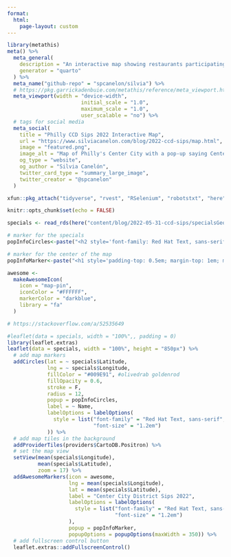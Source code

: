 ```yaml
---
format: 
  html:
    page-layout: custom
---
```


```r
library(metathis)
meta() %>%
  meta_general(
    description = "An interactive map showing restaurants participating in Philadelphia's CCD Sips 2022",
    generator = "quarto"
  ) %>% 
  meta_name("github-repo" = "spcanelon/silvia") %>% 
  # https://pkg.garrickadenbuie.com/metathis/reference/meta_viewport.html
  meta_viewport(width = "device-width",
                        initial_scale = "1.0",
                        maximum_scale = "1.0",
                        user_scalable = "no") %>% 
  # tags for social media
  meta_social(
    title = "Philly CCD Sips 2022 Interactive Map",
    url = "https://www.silviacanelon.com/blog/2022-ccd-sips/map.html",
    image = "featured.png",
    image_alt = "Map of Philly's Center City with a pop-up saying Center City District Sips 2022",
    og_type = "website",
    og_author = "Silvia Canelón",
    twitter_card_type = "summary_large_image",
    twitter_creator = "@spcanelon"
  )
```

```r
xfun::pkg_attach("tidyverse", "rvest", "RSelenium", "robotstxt", "here", "ggmap", "leaflet")

knitr::opts_chunk$set(echo = FALSE)
```

```r
specials <- read_rds(here("content/blog/2022-05-31-ccd-sips/specialsGeocoded.Rds"))

```

```r
# marker for the specials
popInfoCircles<-paste("<h2 style='font-family: Red Hat Text, sans-serif; font-size: 1.6em; color:#43464C;'>", "<a style='color: #00857A;' href=", specials$Specials, ">", specials$Name, "</a></h2>", "<p style='font-family: Red Hat Text, sans-serif; font-weight: normal; font-size: 1.5em; color:#9197A6;'>", specials$Address, "</p>")

# marker for the center of the map
popInfoMarker<-paste("<h1 style='padding-top: 0.5em; margin-top: 1em; margin-bottom: 0.5em; font-family: Red Hat Text, sans-serif; font-size: 1.8em; color:#43464C;'>", "<a style='color: #00857A;' href='https://centercityphila.org/explore-center-city/ccdsips'>", "Center City District Sips 2022", "</a></h1><p style='color:#9197A6; font-family: Red Hat Text, sans-serif; font-size: 1.5em; padding-bottom: 1em;'>", "Philadelphia, PA", "</p>")

awesome <-
  makeAwesomeIcon(
    icon = "map-pin",
    iconColor = "#FFFFFF",
    markerColor = "darkblue",
    library = "fa"
  )
```

```r

# https://stackoverflow.com/a/52535649

#leaflet(data = specials, width = "100%",, padding = 0) 
library(leaflet.extras)
leaflet(data = specials, width = "100%", height = "850px") %>%
  # add map markers
  addCircles(lat = ~ specials$Latitude, 
             lng = ~ specials$Longitude, 
             fillColor = "#009E91", #olivedrab goldenrod
             fillOpacity = 0.6, 
             stroke = F,
             radius = 12, 
             popup = popInfoCircles,
             label = ~ Name,
             labelOptions = labelOptions(
               style = list("font-family" = "Red Hat Text, sans-serif",
                            "font-size" = "1.2em")
             )) %>%
  # add map tiles in the background
  addProviderTiles(providers$CartoDB.Positron) %>%
  # set the map view
  setView(mean(specials$Longitude), 
          mean(specials$Latitude), 
          zoom = 17) %>%
  addAwesomeMarkers(icon = awesome,
                    lng = mean(specials$Longitude), 
                    lat = mean(specials$Latitude), 
                    label = "Center City District Sips 2022",
                    labelOptions = labelOptions(
                      style = list("font-family" = "Red Hat Text, sans-serif",
                                   "font-size" = "1.2em")
                    ),
                    popup = popInfoMarker,
                    popupOptions = popupOptions(maxWidth = 350)) %>% 
  # add fullscreen control button
  leaflet.extras::addFullscreenControl()
```

